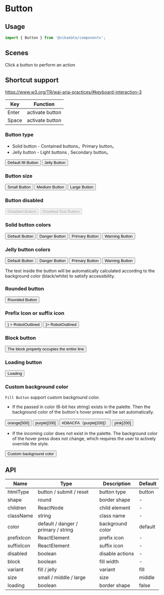 
<Meta title="en/components/Button" />

# Button

## Usage

```jsx
import { Button } from '@vikadata/components';
```

## Scenes

Click a button to perform an action

## Shortcut support

https://www.w3.org/TR/wai-aria-practices/#keyboard-interaction-3

| Key   | Function        |
|-------|-----------------|
| Enter | activate button |
| Space | activate button |


### Button type

+ Solid button - Contained buttons，Primary button。
+ Jelly button - Light buttons , Secondary button。

<Canvas>
<ThemeToggle lang="en">
  <Button color="primary"> Default fill Button </Button>
  <Button variant="jelly" color="primary">Jelly Button </Button>
</ThemeToggle>
</Canvas>


### Button size

<Canvas>
<ThemeToggle lang="en">
  <Button color="primary" variant="fill" size="small"> Small Button </Button>
  <Button color="primary" variant="fill" size="middle"> Medium Button </Button>
  <Button color="primary" variant="fill" size="large"> Large Button </Button>
</ThemeToggle>
</Canvas>

### Button disabled

<Canvas>
<ThemeToggle lang="en">
  <Button variant="fill" size="middle" disabled> Disabled Button </Button>
  <Button variant="jelly" color="primary" size="middle" disabled> Disabled Text Button </Button>
</ThemeToggle>
</Canvas>


### Solid button colors

<Canvas>
<ThemeToggle lang="en">
  <Button> Default Button </Button>
  <Button variant="fill" color="danger"> Danger Button </Button>
  <Button variant="fill" color="primary"> Primary Button</Button>
  <Button variant="fill" color="warning"> Warning Button </Button>
</ThemeToggle>
</Canvas>

### Jelly button colors

<Canvas>
<ThemeToggle lang="en">
  <Button variant="jelly"> Default Button </Button>
  <Button variant="jelly" color="danger"> Danger Button </Button>
  <Button variant="jelly" color="primary"> Primary Button</Button>
  <Button variant="jelly" color="warning"> Warning Button </Button>
</ThemeToggle>
</Canvas>

The text inside the button will be automatically calculated according to the background color (black/white) to satisfy accessibility.

### Rounded button

<Canvas>
<ThemeToggle lang="en">
    <Button shape="round" color="primary"> Rounded Button </Button>
</ThemeToggle>
</Canvas>

### Prefix Icon or suffix icon

<Canvas>
<ThemeToggle lang="en">
  <Button variant="fill"  color="primary" prefixIcon={ <RobotOutlined currentColor/>} > RobotOutlined </Button>
  <Button variant="fill"  color="primary" suffixIcon={ <RobotOutlined currentColor/>}> RobotOutlined </Button>
</ThemeToggle>
</Canvas>

### Block button

<Canvas>
<ThemeToggle lang="en">
  <Button variant="fill" color="primary" block> The block property occupies the entire line </Button>
</ThemeToggle>
</Canvas>

### Loading button

<Canvas>
<ThemeToggle lang="en">
  <Button variant="fill" loading color="primary"> Loading </Button>
</ThemeToggle>
</Canvas>

### Custom background color

`Fill Button` support custom background color.

+ If the passed in color (6-bit hex string) exists in the palette. Then the background color of the button's hover press will be set automatically.

<Canvas>
<ThemeToggle lang="en">
  <Button variant="fill" color={orange[500]}> orange[500] </Button>
  <Button variant="fill" color={purple[200]}> purple[200] </Button>
  <Button variant="fill" color="#D8ACFA"> #D8ACFA（purple[200]） </Button>
  <Button variant="fill" color={pink[200]}> pink[200] </Button>
</ThemeToggle>
</Canvas>

+ If the incoming color does not exist in the palette. The background color of the hover press does not change, which requires the user to actively override the style.

<Canvas>
<ThemeToggle lang="en">
  <Button variant="fill" color="#345"> Custom background color </Button>
</ThemeToggle>
</Canvas>

## API

| Name       | Type                                | Description      | Default |
|------------|-------------------------------------|------------------|---------|
| htmlType   | button / submit / reset             | button type      | button  |
| shape      | round                               | border shape     | -       |
| children   | ReactNode                           | child element    | -       |
| className  | string                              | class name       | -       |
| color      | default / danger / primary / string | background color | default |
| prefixIcon | ReactElement                        | prefix icon      | -       |
| suffixIcon | ReactElement                        | suffix icon      | -       |
| disabled   | boolean                             | disable actions  | -       |
| block      | boolean                             | fill width       | -       |
| variant    | fill / jelly                        | variant          | fill    |
| size       | small / middle / large              | size             | middle  |
| loading    | boolean                             | border shape     | false   |

